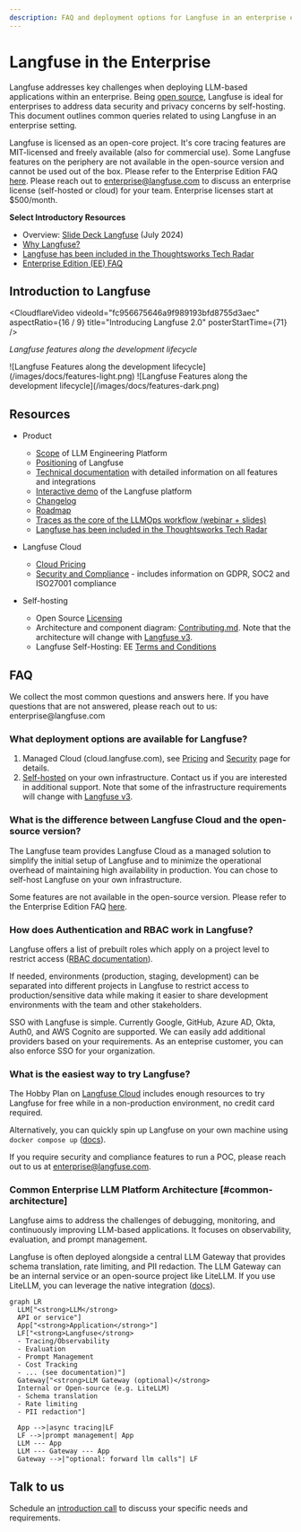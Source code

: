 ```yaml
---
description: FAQ and deployment options for Langfuse in an enterprise environment.
---
```


# Langfuse in the Enterprise

Langfuse addresses key challenges when deploying LLM-based applications within an enterprise. Being [open source](/docs/open-source), Langfuse is ideal for enterprises to address data security and privacy concerns by self-hosting. This document outlines common queries related to using Langfuse in an enterprise setting.

Langfuse is licensed as an open-core project. It's core tracing features are MIT-licensed and freely available (also for commercial use). Some Langfuse features on the periphery are not available in the open-source version and cannot be used out of the box. Please refer to the Enterprise Edition FAQ [here](/docs/open-source#enterprise-edition-ee-faq). Please reach out to enterprise@langfuse.com to discuss an enterprise license (self-hosted or cloud) for your team. Enterprise licenses start at $500/month.

**Select Introductory Resources**

- Overview: [Slide Deck Langfuse](https://static.langfuse.com/langfuse_overview_02_07_2024.pdf) (July 2024)
- [Why Langfuse?](/why)
- [Langfuse has been included in the Thoughtsworks Tech Radar](https://www.thoughtworks.com/en-us/radar/platforms/langfuse)
- [Enterprise Edition (EE) FAQ](/docs/open-source#enterprise-edition-ee-faq)

## Introduction to Langfuse

<CloudflareVideo
  videoId="fc956675646a9f989193bfd8755d3aec"
  aspectRatio={16 / 9}
  title="Introducing Langfuse 2.0"
  posterStartTime={71}
/>

_Langfuse features along the development lifecycle_

<Frame
  transparent
  fullWidth
  className="mt-10 rounded-lg ring-primary/20 ring-1 dark:hidden"
>
  ![Langfuse Features along the development
  lifecycle](/images/docs/features-light.png)
</Frame>
<Frame
  transparent
  fullWidth
  className="mt-10 rounded-lg ring-primary/20 ring-1 hidden dark:block"
>
  ![Langfuse Features along the development
  lifecycle](/images/docs/features-dark.png)
</Frame>

## Resources

- Product

  - [Scope](/blog/2024-04-introducing-langfuse-2.0) of LLM Engineering Platform
  - [Positioning](/why) of Langfuse
  - [Technical documentation](/docs) with detailed information on all features and integrations
  - [Interactive demo](/demo) of the Langfuse platform
  - [Changelog](/changelog)
  - [Roadmap](/docs/roadmap)
  - [Traces as the core of the LLMOps workflow (webinar + slides)](/guides/videos/webinar-observability-llm-systems)
  - [Langfuse has been included in the Thoughtsworks Tech Radar](https://www.thoughtworks.com/en-us/radar/platforms/langfuse)

- Langfuse Cloud

  - [Cloud Pricing](/pricing)
  - [Security and Compliance](/docs/data-security-privacy) - includes information on GDPR, SOC2 and ISO27001 compliance

- Self-hosting
  - Open Source [Licensing](/docs/open-source)
  - Architecture and component diagram: [Contributing.md](https://github.com/langfuse/langfuse/blob/main/CONTRIBUTING.md). Note that the architecture will change with [Langfuse v3](https://github.com/orgs/langfuse/discussions/1902).
  - Langfuse Self-Hosting: EE [Terms and Conditions](/terms)

## FAQ

<Callout type="info" emoji="✨">
  We collect the most common questions and answers here. If you have questions
  that are not answered, please reach out to us: enterprise@langfuse.com
</Callout>

### What deployment options are available for Langfuse?

1. Managed Cloud (cloud.langfuse.com), see [Pricing](/pricing) and [Security](/docs/data-security-privacy) page for details.
2. [Self-hosted](/docs/deployment/self-host) on your own infrastructure. Contact us if you are interested in additional support. Note that some of the infrastructure requirements will change with [Langfuse v3](https://github.com/orgs/langfuse/discussions/1902).

### What is the difference between Langfuse Cloud and the open-source version?

The Langfuse team provides Langfuse Cloud as a managed solution to simplify the initial setup of Langfuse and to minimize the operational overhead of maintaining high availability in production. You can chose to self-host Langfuse on your own infrastructure.

Some features are not available in the open-source version. Please refer to the Enterprise Edition FAQ [here](/docs/open-source#enterprise-edition-ee-faq).

### How does Authentication and RBAC work in Langfuse?

Langfuse offers a list of prebuilt roles which apply on a project level to restrict access ([RBAC documentation](/docs/rbac)).

If needed, environments (production, staging, development) can be separated into different projects in Langfuse to restrict access to production/sensitive data while making it easier to share development environments with the team and other stakeholders.

SSO with Langfuse is simple. Currently Google, GitHub, Azure AD, Okta, Auth0, and AWS Cognito are supported. We can easily add additional providers based on your requirements. As an enteprise customer, you can also enforce SSO for your organization.

### What is the easiest way to try Langfuse?

The Hobby Plan on [Langfuse Cloud](https://cloud.langfuse.com) includes enough resources to try Langfuse for free while in a non-production environment, no credit card required.

Alternatively, you can quickly spin up Langfuse on your own machine using `docker compose up` ([docs](/docs/deployment/local)).

If you require security and compliance features to run a POC, please reach out to us at enterprise@langfuse.com.

### Common Enterprise LLM Platform Architecture [#common-architecture]

Langfuse aims to address the challenges of debugging, monitoring, and continuously improving LLM-based applications. It focuses on observability, evaluation, and prompt management.

Langfuse is often deployed alongside a central LLM Gateway that provides schema translation, rate limiting, and PII redaction. The LLM Gateway can be an internal service or an open-source project like LiteLLM. If you use LiteLLM, you can leverage the native integration ([docs](/docs/integrations/litellm)).

```mermaid
graph LR
  LLM["<strong>LLM</strong>
  API or service"]
  App["<strong>Application</strong>"]
  LF["<strong>Langfuse</strong>
  - Tracing/Observability
  - Evaluation
  - Prompt Management
  - Cost Tracking
  - ... (see documentation)"]
  Gateway["<strong>LLM Gateway (optional)</strong>
  Internal or Open-source (e.g. LiteLLM)
  - Schema translation
  - Rate limiting
  - PII redaction"]

  App -->|async tracing|LF
  LF -->|prompt management| App
  LLM --- App
  LLM --- Gateway --- App
  Gateway -->|"optional: forward llm calls"| LF
```

## Talk to us

Schedule an [introduction call](/schedule-demo) to discuss your specific needs and requirements.
